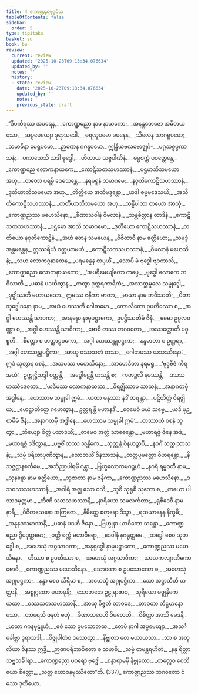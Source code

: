 ```yaml
---
title: 4 ကောဏ္ဍညဗုဒ္ဓဝံသ
tableOfContents: false
sidebar:
  order: 5
type: tipitaka
basket: su
book: bu
review:
  current: review
  updated: '2025-10-23T09:13:34.076634'
  updated_by: ''
  notes: ''
  history:
  - state: review
    date: '2025-10-23T09:13:34.076634'
    updated_by: ''
    notes: ''
    previous_state: draft
---
```



<ReviewStatus review={frontmatter.review} showDetails={true} />

<HypothesisAnnotation frontmatter={frontmatter} />

<DynamicBreadcrumb />

<Division number="1" book="bu" e="ch" v="21" p="323">

<Paragraph number="304" type="verses" book="bu">
_“ဒီပင်္ကရဿ အပရေန,_  
_ကောဏ္ဍညော နာမ နာယကော;_  
_အနန္တတေဇော အမိတယသော,_  
_အပ္ပမေယျော ဒုရာသဒေါ._  

</Paragraph>

</Division>
<Division number="2" book="bu" e="ch" v="21" p="323">

<Paragraph number="305" type="verses" book="bu">
_ဓရဏူပမော ခမနေန,_  
_သီလေန သာဂရူပမော;_  
_သမာဓိနာ မေရူပမော,_  
_ဉာဏေန ဂဂနူပမော._  

</Paragraph>

</Division>
<Division number="3" book="bu" e="ch" v="21" p="323">

<Paragraph number="306" type="verses" book="bu">
ဣန္ဒြိယဗလဗောဇ္ဈင်္ဂ-_  
_မဂ္ဂသစ္စပ္ပကာသနံ;_  
_ပကာသေသိ သဒါ ဗုဒ္ဓေါ,_  
_ဟိတာယ သဗ္ဗပါဏိနံ._  

</Paragraph>

</Division>
<Division number="4" book="bu" e="ch" v="21" p="324">

<Paragraph number="307" type="verses" book="bu">
_ဓမ္မစက္ကံ ပဝတ္တေန္တေ,_  
_ကောဏ္ဍညေ လောကနာယကေ;_  
_ကောဋိသတသဟဿာနံ,_  
_ပဌမာဘိသမယော အဟု._  

</Paragraph>

</Division>
<Division number="5" book="bu" e="ch" v="21" p="324">

<Paragraph number="308" type="verses" book="bu">
_တတော ပရမ္ပိ ဒေသေန္တေ,_  
_နရမရူနံ သမာဂမေ;_  
_နဝုတိကောဋိသဟဿာနံ,_  
_ဒုတိယာဘိသမယော အဟု._  

</Paragraph>

</Division>
<Division number="6" book="bu" e="ch" v="21" p="324">

<Paragraph number="309" type="verses" book="bu">
_တိတ္ထိယေ အဘိမဒ္ဒန္တော,_  
_ယဒါ ဓမ္မမဒေသယိ;_  
_အသီတိကောဋိသဟဿာနံ,_  
_တတိယာဘိသမယော အဟု._  

</Paragraph>

</Division>
<Division number="7" book="bu" e="ch" v="21" p="324">

<Paragraph number="310" type="verses" book="bu">
_သန္နိပါတာ တယော အာသုံ,_  
_ကောဏ္ဍညဿ မဟေသိနော;_  
_ခီဏာသဝါနံ ဝိမလာနံ,_  
_သန္တစိတ္တာန တာဒိနံ._  

</Paragraph>

</Division>
<Division number="8" book="bu" e="ch" v="21" p="324">

<Paragraph number="311" type="verses" book="bu">
_ကောဋိသတသဟဿာနံ,_  
_ပဌမော အာသိ သမာဂမော;_  
_ဒုတိယော ကောဋိသဟဿာနံ,_  
_တတိယော နဝုတိကောဋိနံ._  

</Paragraph>

</Division>
<Division number="9" book="bu" e="ch" v="21" p="324">

<Paragraph number="312" type="verses" book="bu">
_အဟံ တေန သမယေန,_  
_ဝိဇိတာဝီ နာမ ခတ္တိယော;_  
_သမုဒ္ဒံ အန္တမန္တေန,_  
ဣဿရိယံ ဝတ္တယာမဟံ._  

</Paragraph>

</Division>
<Division number="10" book="bu" e="ch" v="21" p="324">

<Paragraph number="313" type="verses" book="bu">
_ကောဋိသတသဟဿာနံ,_  
_ဝိမလာနံ မဟေသိနံ;_  
_သဟ လောကဂ္ဂနာထေန,_  
_ပရမန္နေန တပ္ပယိံ._  

</Paragraph>

</Division>
<Division number="11" book="bu" e="ch" v="21" p="324">

<Paragraph number="314" type="verses" book="bu">
_သောပိ မံ ဗုဒ္ဓေါ ဗျာကာသိ,_  
_ကောဏ္ဍညော လောကနာယကော;_  
_‘အပရိမေယျိတော ကပ္ပေ,_  
_ဗုဒ္ဓေါ လောကေ ဘဝိဿတိ._  

</Paragraph>

</Division>
<Division number="12" book="bu" e="ch" v="21" p="324">

<Paragraph number="315" type="verses" book="bu">
_ပဓာနံ ပဒဟိတွာန,_  
_ကတွာ ဒုက္ကရကာရိကံ;_  
_အဿတ္ထမူလေ သမ္ဗုဒ္ဓေါ,_  
_ဗုဇ္ဈိဿတိ မဟာယသော._  

</Paragraph>

</Division>
<Division number="13" book="bu" e="ch" v="21" p="324">

<Paragraph number="316" type="verses" book="bu">
ဣမဿ ဇနိကာ မာတာ,_  
_မာယာ နာမ ဘဝိဿတိ;_  
_ပိတာ သုဒ္ဓေါဒနော နာမ,_  
_အယံ ဟေဿတိ ဂေါတမော._  

</Paragraph>

</Division>
<Division number="14" book="bu" e="ch" v="21" p="324">

<Paragraph number="317" type="verses" book="bu">
_ကောလိတော ဥပတိဿော စ,_  
_အဂ္ဂါ ဟေဿန္တိ သာဝကာ;_  
_အာနန္ဒော နာမုပဋ္ဌာကော,_  
ဥပဋ္ဌိဿတိမံ ဇိနံ._  

</Paragraph>

</Division>
<Division number="15" book="bu" e="ch" v="21" p="324">

<Paragraph number="318" type="verses" book="bu">
_ခေမာ ဥပ္ပလဝဏ္ဏာ စ,_  
_အဂ္ဂါ ဟေဿန္တိ သာဝိကာ;_  
_ဗောဓိ တဿ ဘဂဝတော,_  
_အဿတ္ထောတိ ပဝုစ္စတိ._  

</Paragraph>

</Division>
<Division number="16" book="bu" e="ch" v="21" p="324">

<Paragraph number="319" type="verses" book="bu">
_စိတ္တော စ ဟတ္ထာဠဝကော,_  
_အဂ္ဂါ ဟေဿန္တုပဋ္ဌကာ;_  
_နန္ဒမာတာ စ ဥတ္တရာ,_  
_အဂ္ဂါ ဟေဿန္တုပဋ္ဌိကာ;_  
_အာယု ဝဿသတံ တဿ,_  
_ဂေါတမဿ ယသဿိနော’._  

</Paragraph>

</Division>
<Division number="17" book="bu" e="ch" v="21" p="324">

<Paragraph number="320" type="verses" book="bu">
ဣဒံ သုတွာန ဝစနံ,_  
_အသမဿ မဟေသိနော;_  
_အာမောဒိတာ နရမရူ,_  
_‘ဗုဒ္ဓဗီဇံ ကိရ အယံ’._  

</Paragraph>

</Division>
<Division number="18" book="bu" e="ch" v="21" p="325">

<Paragraph number="321" type="verses" book="bu">
ဥက္ကုဋ္ဌိသဒ္ဒါ ဝတ္တန္တိ,_  
_အပ္ဖေါဋေန္တိ ဟသန္တိ စ;_  
_ကတဉ္ဇလီ နမဿန္တိ,_  
_ဒသသဟဿိဒေဝတာ._  

</Paragraph>

</Division>
<Division number="19" book="bu" e="ch" v="21" p="325">

<Paragraph number="322" type="verses" book="bu">
_‘ယဒိမဿ လောကနာထဿ,_  
_ဝိရဇ္ဈိဿာမ သာသနံ;_  
_အနာဂတမှိ အဒ္ဓါနေ,_  
_ဟေဿာမ သမ္မုခါ ဣမံ._  

</Paragraph>

</Division>
<Division number="20" book="bu" e="ch" v="21" p="325">

<Paragraph number="323" type="verses" book="bu">
_ယထာ မနုဿာ နဒိံ တရန္တာ,_  
_ပဋိတိတ္ထံ ဝိရဇ္ဈိယ;_  
_ဟေဋ္ဌာတိတ္ထေ ဂဟေတွာန,_  
ဥတ္တရန္တိ မဟာနဒိံ._  

</Paragraph>

</Division>
<Division number="21" book="bu" e="ch" v="21" p="325">

<Paragraph number="324" type="verses" book="bu">
_ဧဝမေဝံ မယံ သဗ္ဗေ,_  
_ယဒိ မုဉ္စာမိမံ ဇိနံ;_  
_အနာဂတမှိ အဒ္ဓါနေ,_  
_ဟေဿာမ သမ္မုခါ ဣမံ’._  

</Paragraph>

</Division>
<Division number="22" book="bu" e="ch" v="21" p="325">

<Paragraph number="325" type="verses" book="bu">
_တဿာဟံ ဝစနံ သုတွာ,_  
_ဘိယျော စိတ္တံ ပသာဒယိံ;_  
_တမေဝ အတ္ထံ သာဓေန္တော,_  
_မဟာရဇ္ဇံ ဇိနေ အဒံ;_  
_မဟာရဇ္ဇံ ဒဒိတွာန,_  
_ပဗ္ဗဇိံ တဿ သန္တိကေ._  

</Paragraph>

</Division>
<Division number="23" book="bu" e="ch" v="21" p="325">

<Paragraph number="326" type="verses" book="bu">
_သုတ္တန္တံ ဝိနယဉ္စာပိ,_  
_နဝင်္ဂံ သတ္ထုသာသနံ;_  
_သဗ္ဗံ ပရိယာပုဏိတွာန,_  
_သောဘယိံ ဇိနသာသနံ._  

</Paragraph>

</Division>
<Division number="24" book="bu" e="ch" v="21" p="325">

<Paragraph number="327" type="verses" book="bu">
_တတ္ထပ္ပမတ္တော ဝိဟရန္တော,_  
_နိသဇ္ဇဋ္ဌာနစင်္ကမေ;_  
_အဘိညာပါရမိံ ဂန္တွာ,_  
_ဗြဟ္မလောကမဂဉ္ဆဟံ._  

</Paragraph>

</Division>
<Division number="25" book="bu" e="ch" v="21" p="325">

<Paragraph number="328" type="verses" book="bu">
_နဂရံ ရမ္မဝတီ နာမ,_  
_သုနန္ဒော နာမ ခတ္တိယော;_  
_သုဇာတာ နာမ ဇနိကာ,_  
_ကောဏ္ဍညဿ မဟေသိနော._  

</Paragraph>

</Division>
<Division number="26" book="bu" e="ch" v="21" p="325">

<Paragraph number="329" type="verses" book="bu">
_ဒသဝဿသဟဿာနိ,_  
_အဂါရံ အဇ္ဈ သော ဝသိ;_  
_သုစိ သုရုစိ သုဘော စ,_  
_တယော ပါသာဒမုတ္တမာ._  

</Paragraph>

</Division>
<Division number="27" book="bu" e="ch" v="21" p="325">

<Paragraph number="330" type="verses" book="bu">
_တီဏိ သတသဟဿာနိ,_  
_နာရိယော သမလင်္ကတာ;_  
_ရုစိဒေဝီ နာမ နာရီ,_  
_ဝိဇိတသေနော အတြဇော._  

</Paragraph>

</Division>
<Division number="28" book="bu" e="ch" v="21" p="325">

<Paragraph number="331" type="verses" book="bu">
_နိမိတ္တေ စတုရော ဒိသွာ,_  
_ရထယာနေန နိက္ခမိ;_  
_အနူနဒသမာသာနိ,_  
_ပဓာနံ ပဒဟီ ဇိနော._  

</Paragraph>

</Division>
<Division number="29" book="bu" e="ch" v="21" p="325">

<Paragraph number="332" type="verses" book="bu">
_ဗြဟ္မုနာ ယာစိတော သန္တော,_  
_ကောဏ္ဍညော ဒွိပဒုတ္တမော;_  
_ဝတ္တိ စက္ကံ မဟာဝီရော,_  
_ဒေဝါနံ နဂရုတ္တမေ._  

</Paragraph>

</Division>
<Division number="30" book="bu" e="ch" v="21" p="325">

<Paragraph number="333" type="verses" book="bu">
_ဘဒ္ဒေါ စေဝ သုဘဒ္ဒေါ စ,_  
_အဟေသုံ အဂ္ဂသာဝကာ;_  
_အနုရုဒ္ဓေါ နာမုပဋ္ဌာကော,_  
_ကောဏ္ဍညဿ မဟေသိနော._  

</Paragraph>

</Division>
<Division number="31" book="bu" e="ch" v="21" p="326">

<Paragraph number="334" type="verses" book="bu">
_တိဿာ စ ဥပတိဿာ စ,_  
_အဟေသုံ အဂ္ဂသာဝိကာ;_  
_သာလကလျာဏိကော ဗောဓိ,_  
_ကောဏ္ဍညဿ မဟေသိနော._  

</Paragraph>

</Division>
<Division number="32" book="bu" e="ch" v="21" p="326">

<Paragraph number="335" type="verses" book="bu">
_သောဏော စ ဥပသောဏော စ,_  
_အဟေသုံ အဂ္ဂုပဋ္ဌကာ;_  
_နန္ဒာ စေဝ သိရီမာ စ,_  
_အဟေသုံ အဂ္ဂုပဋ္ဌိကာ._  

</Paragraph>

</Division>
<Division number="33" book="bu" e="ch" v="21" p="326">

<Paragraph number="336" type="verses" book="bu">
_သော အဋ္ဌာသီတိ ဟတ္ထာနိ,_  
_အစ္စုဂ္ဂတော မဟာမုနိ;_  
_သောဘတေ ဥဠုရာဇာဝ,_  
_သူရိယော မဇ္ဈနှိကေ ယထာ._  

</Paragraph>

</Division>
<Division number="34" book="bu" e="ch" v="21" p="326">

<Paragraph number="337" type="verses" book="bu">
_ဝဿသတသဟဿာနိ,_  
_အာယု ဝိဇ္ဇတိ တာဝဒေ;_  
_တာဝတာ တိဋ္ဌမာနော သော,_  
_တာရေသိ ဇနတံ ဗဟုံ._  

</Paragraph>

</Division>
<Division number="35" book="bu" e="ch" v="21" p="326">

<Paragraph number="338" type="verses" book="bu">
_ခီဏာသဝေဟိ ဝိမလေဟိ,_  
_ဝိစိတ္တာ အာသိ မေဒနီ;_  
_ယထာ ဂဂနမုဠူဟိ,_  
_ဧဝံ သော ဥပသောဘထ._  

</Paragraph>

</Division>
<Division number="36" book="bu" e="ch" v="21" p="326">

<Paragraph number="339" type="verses" book="bu">
_တေပိ နာဂါ အပ္ပမေယျာ,_  
_အသင်္ခေါဗ္ဘာ ဒုရာသဒါ;_  
_ဝိဇ္ဇုပါတံဝ ဒဿေတွာ,_  
_နိဗ္ဗုတာ တေ မဟာယသာ._  

</Paragraph>

</Division>
<Division number="37" book="bu" e="ch" v="21" p="326">

<Paragraph number="340" type="verses" book="bu">
_သာ စ အတုလိယာ ဇိနဿ ဣဒ္ဓိ,_  
_ဉာဏပရိဘာဝိတော စ သမာဓိ;_  
_သဗ္ဗံ တမန္တရဟိတံ,_  
_နနု ရိတ္တာ သဗ္ဗသင်္ခါရာ._  

</Paragraph>

</Division>
<Division number="38" book="bu" e="ch" v="21" p="326">

<Paragraph number="341" type="verses" book="bu">
_ကောဏ္ဍညော ပဝရော ဗုဒ္ဓေါ,_  
_စန္ဒာရာမမှိ နိဗ္ဗုတော;_  
_တတ္ထေဝ စေတိယော စိတ္တော,_  
_သတ္တ ယောဇနမုဿိတော”တိ. (337)_  


</Paragraph>
</Division>

<Paragraph number="342" type="center" book="bu">
ကောဏ္ဍညဿ ဘဂဝတော ဝံသော ဒုတိယော.
</Paragraph>